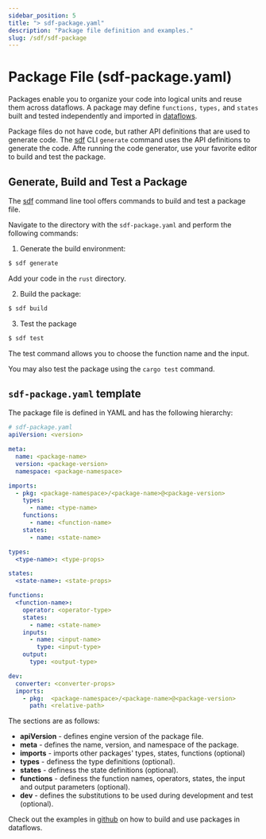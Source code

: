```yaml
---
sidebar_position: 5
title: "> sdf-package.yaml"
description: "Package file definition and examples."
slug: /sdf/sdf-package
---
```


# Package File (sdf-package.yaml)

Packages enable you to organize your code into logical units and reuse them across dataflows. A package may define `functions,` `types,` and `states` built and tested independently and imported in [dataflows].

Package files do not have code, but rather API definitions that are used to generate code. The [sdf] CLI `generate` command uses the API definitions to generate the code. Afte running the code generator, use your favorite editor to build and test the package.


## Generate, Build and Test a Package

The [sdf] command line tool offers commands to build and test a package file.

Navigate to the directory with the `sdf-package.yaml` and perform the following commands:

1. Generate the build environment:

```bash
$ sdf generate
```

Add your code in the `rust` directory.


2. Build the package:

```bash
$ sdf build
```


3. Test the package

```bash
$ sdf test
```

The test command allows you to choose the function name and the input.

You may also test the package using the `cargo test` command.


## `sdf-package.yaml` template

The package file is defined in YAML and has the following hierarchy:

```yaml
# sdf-package.yaml
apiVersion: <version>

meta:
  name: <package-name>
  version: <package-version>
  namespace: <package-namespace>

imports:
  - pkg: <package-namespace>/<package-name>@<package-version>
    types:
      - name: <type-name>
    functions:
      - name: <function-name>
    states:
      - name: <state-name>

types:
  <type-name>: <type-props>

states:
  <state-name>: <state-props>

functions:
  <function-name>:
    operator: <operator-type>
    states:
      - name: <state-name>
    inputs:
      - name: <input-name>
        type: <input-type>
    output:
      type: <output-type>

dev:
  converter: <converter-props>
  imports:
    - pkg:  <package-namespace>/<package-name>@<package-version>
      path: <relative-path>

```

The sections are as follows:
* **apiVersion** - defines engine version of the package file.
* **meta** - defines the name, version, and namespace of the package.
* **imports** - imports other packages' types, states, functions (optional)
* **types** - definess the type definitions (optional).
* **states** - definess the state definitions (optional).
* **functions** - definess the function names, operators, states, the input and output parameters (optional).
* **dev** - defines the substitutions to be used during development and test (optional).


Check out the examples in <a href="https://github.com/infinyon/stateful-dataflows-examples/tree/main/dataflows-composed" target="_blank">github</a> on how to build and use packages in dataflows.


[sdf]: /sdf
[dataflows]: /sdf/dataflow-yaml
